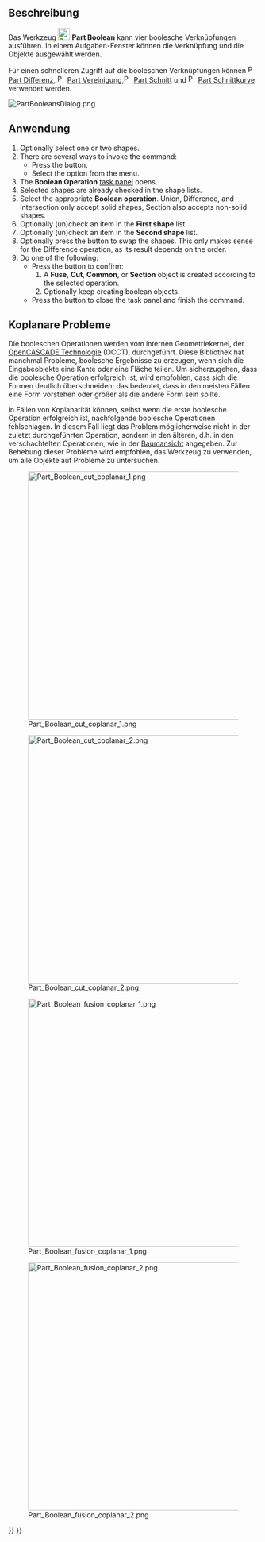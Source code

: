 <languages/>

{{Docnav/de
|[[Part_CompoundFilter/de|VerbundFiltern]]
|[[Part_Cut/de|Differenz]]
|[[Part_Workbench/de|Part]]
|IconL=Part_CompoundFilter.svg
|IconR=Part_Cut.svg
|IconC=Workbench_Part.svg
}}

{{GuiCommand/de
|Name=Part Boolean
|Name/de=Part BoolescheOperation
|MenuLocation=Formteil → Boolesche Operation → Boolesche Operation...
|Workbenches=[[Part_Workbench/de|Part]]
|SeeAlso=[[Part_Cut/de|Part Differenz]], [[Part_Fuse/de|Part Vereinigung]], [[Part_Common/de|Part Schnitt]], und [[Part_Section/de|Part Schnittkurve]]
}}

<span id="Description"></span>
==Beschreibung==

Das Werkzeug [[Image:Part_Boolean.svg|24px]] '''Part Boolean''' kann vier boolesche Verknüpfungen ausführen. In einem Aufgaben-Fenster können die Verknüpfung und die Objekte ausgewählt werden.

Für einen schnelleren Zugriff auf die booleschen Verknüpfungen können [[File:Part_Cut.svg|16px]] [[Part_Cut/de|Part Differenz]], [[File:Part_Fuse.svg|16px]] [[Part_Fuse/de|Part Vereinigung]],[[File:Part_Common.svg|16px]] [[Part_Common/de|Part Schnitt]] und [[File:Part_Section.svg|16px]] [[Part_Section/de|Part Schnittkurve]] verwendet werden.

[[File:PartBooleansDialog.png]]
{{Caption|The Boolean Operation task panel}}

<span id="Usage"></span>
==Anwendung==

# Optionally select one or two shapes.
# There are several ways to invoke the command:
#* Press the {{Button|[[Image:Part_Boolean.svg|16px|link=]] [[Part_Boolean|Boolean...]]}} button.
#* Select the {{MenuCommand|Part → Boolean → [[Image:Part_Boolean.svg|16px]] Boolean...}} option from the menu.
# The '''Boolean Operation''' [[Task_panel|task panel]] opens.
# Selected shapes are already checked in the shape lists.
# Select the appropriate '''Boolean operation'''. Union, Difference, and intersection only accept solid shapes, Section also accepts non-solid shapes.
# Optionally (un)check an item in the '''First shape''' list.
# Optionally (un)check an item in the '''Second shape''' list.
# Optionally press the {{Button|Swap selection}} button to swap the shapes. This only makes sense for the Difference operation, as its result depends on the order.
# Do one of the following:
#* Press the {{Button|Apply}} button to confirm:
#*# A '''Fuse''', '''Cut''', '''Common''', or '''Section''' object is created according to the selected operation.
#*# Optionally keep creating boolean objects.
#* Press the {{Button|Close}} button to close the task panel and finish the command.

<span id="Coplanar_problems"></span>
== Koplanare Probleme ==

Die booleschen Operationen werden vom internen Geometriekernel, der [[OpenCASCADE/de|OpenCASCADE Technologie]] (OCCT), durchgeführt. Diese Bibliothek hat manchmal Probleme, boolesche Ergebnisse zu erzeugen, wenn sich die Eingabeobjekte eine Kante oder eine Fläche teilen. Um sicherzugehen, dass die boolesche Operation erfolgreich ist, wird empfohlen, dass sich die Formen deutlich überschneiden; das bedeutet, dass in den meisten Fällen eine Form vorstehen oder größer als die andere Form sein sollte.

In Fällen von Koplanarität können, selbst wenn die erste boolesche Operation erfolgreich ist, nachfolgende boolesche Operationen fehlschlagen. In diesem Fall liegt das Problem möglicherweise nicht in der zuletzt durchgeführten Operation, sondern in den älteren, d.h. in den verschachtelten Operationen, wie in der [[Tree_view/de|Baumansicht]] angegeben. Zur Behebung dieser Probleme wird empfohlen, das Werkzeug {{Button|[[File:Part_CheckGeometry.svg|16px]] [[Part_CheckGeometry/de|Part GeometriePrüfen]]}} zu verwenden, um alle Objekte auf Probleme zu untersuchen.

[[File:Part_Boolean_cut_coplanar_1.png|500px]]

[[File:Part_Boolean_cut_coplanar_2.png|500px]]

{{Caption|Links: Bei Formen, die eine gemeinsame Fläche haben, kann eine boolesche Differenz zu falschen Ergebnissen führen. Rechts: Bei Formen, die sich deutlich überschneiden, wird ein boolescher Schnitt in den meisten Fällen erfolgreich sein.}}

[[File:Part_Boolean_fusion_coplanar_1.png|500px]]

[[File:Part_Boolean_fusion_coplanar_2.png|500px]]

{{Caption|Links: Bei Formen, die eine gemeinsame Fläche haben, kann eine boolesche Vereinigung zu falschen Ergebnissen führen. Rechts: Bei Formen, die sich deutlich überschneiden, wird die boolesche Vereinigung in den meisten Fällen erfolgreich sein.}}


{{Docnav/de
|[[Part_CompoundFilter/de|VerbundFiltern]]
|[[Part_Cut/de|Differenz]]
|[[Part_Workbench/de|Part]]
|IconL=Part_CompoundFilter.svg
|IconR=Part_Cut.svg
|IconC=Workbench_Part.svg
}}

{{Part_Tools_navi{{#translation:}}}}
{{Userdocnavi{{#translation:}}}}